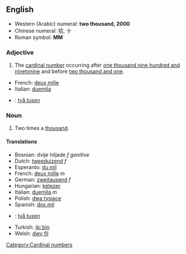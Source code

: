 ==English==

*Western (Arabic) numeral: '''two thousand, 2000'''
*Chinese numeral: 拾, 十
*Roman symbol: '''MM'''

===Adjective===

# The [[cardinal number]] occurring after [[one thousand nine hundred and ninetynine]] and before [[two thousand and one]].

*French: [[deux mille]]
*Italian: [[duemila]]
*{{sv}}: [[två tusen]]

===Noun===

# Two times a [[thousand]].

====Translations====

*Bosnian: dvije hiljade ''f'' ''genitive''
*Dutch: [[tweeduizend]] ''f''
*Esperanto: [[du mil]]
*French: [[deux mille]] ''m''
*German: [[zweitausend]] ''f''
*Hungarian: [[kétezer]]
*Italian: [[duemila]] ''m''
*Polish: [[dwa tysiące]]
*Spanish: [[dos mil]] '' ''
*{{sv}}: [[två tusen]]
*Turkish: [[iki bin]]
*Welsh: [[dwy fil]]

[[Category:Cardinal numbers]]